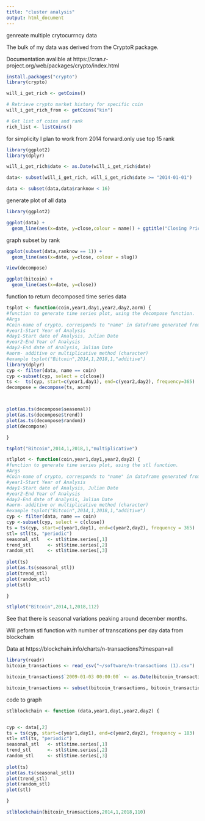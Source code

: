 ```yaml
---
title: "cluster analysis"
output: html_document
---
```


genreate multiple crytocurrncy data

The bulk of my data was derived from the CryptoR package. 

Documentation avalible at https://cran.r-project.org/web/packages/crypto/index.html

```r
install.packages("crypto")
library(crypto)

will_i_get_rich <- getCoins()

# Retrieve crypto market history for specific coin
will_i_get_rich_from <- getCoins("kin")

# Get list of coins and rank
rich_list <- listCoins()
```


for simplicity I plan to work from 2014 forward.only use top 15 rank


```r
library(ggplot2)
library(dplyr)

will_i_get_rich$date <- as.Date(will_i_get_rich$date)

data<- subset(will_i_get_rich, will_i_get_rich$date >= "2014-01-01")

data <- subset(data,data$ranknow < 16)

```


generate plot of all data

```r
library(ggplot2)

ggplot(data) + 
  geom_line(aes(x=date, y=close,colour = name)) + ggtitle("Closing Price of Top 15 Cryptocurrencies", subtitle = "USD")

```


graph subset by rank

```r
ggplot(subset(data,ranknow == 1)) + 
  geom_line(aes(x=date, y=close, colour = slug)) 

```

```r
View(decompose)
```

```r
ggplot(bitcoin) + 
  geom_line(aes(x=date, y=close)) 
```

function to return decomposed time series data

```r

tsplot <- function(coin,year1,day1,year2,day2,aorm) {
#function to generate time series plot, using the decompose function.
#Args
#Coin-name of crypto, corresponds to "name" in dataframe generated from the crypto package.(character) 
#year1-Start Year of Analysis
#day1-Start date of Analysis, Julian Date
#year2-End Year of Analysis
#day2-End date of Analysis, Julian Date
#aorm- additive or multiplicative method (character)  
#example tsplot("Bitcoin",2014,1,2018,1,"additive")
library(dplyr)  
cyp <- filter(data, name == coin) 
cyp <-subset(cyp, select = c(close))
ts <-  ts(cyp, start=c(year1,day1), end=c(year2,day2), frequency=365)
decompose = decompose(ts, aorm)



plot(as.ts(decompose$seasonal))
plot(as.ts(decompose$trend))
plot(as.ts(decompose$random))
plot(decompose)

}
```


```r
tsplot("Bitcoin",2014,1,2018,1,"multiplicative")
```

```r

stlplot <- function(coin,year1,day1,year2,day2) {
#function to generate time series plot, using the stl function.
#Args
#Coin-name of crypto, corresponds to "name" in dataframe generated from the crypto package.(character) 
#year1-Start Year of Analysis
#day1-Start date of Analysis, Julian Date
#year2-End Year of Analysis
#day2-End date of Analysis, Julian Date
#aorm- additive or multiplicative method (character)  
#example tsplot("Bitcoin",2014,1,2018,1,"additive")  
cyp <- filter(data, name == coin) 
cyp <-subset(cyp, select = c(close))
ts = ts(cyp, start=c(year1,day1), end=c(year2,day2), frequency = 365)
stl= stl(ts, "periodic")
seasonal_stl   <- stl$time.series[,1]
trend_stl      <- stl$time.series[,2]
random_stl     <- stl$time.series[,3]
 
plot(ts)
plot(as.ts(seasonal_stl))
plot(trend_stl)
plot(random_stl)
plot(stl)

}


```

```r
stlplot("Bitcoin",2014,1,2018,112)
```

See that there is seasonal variations peaking around december months. 

Will peform stl function with number of transcations per day data from blockchain

Data at https://blockchain.info/charts/n-transactions?timespan=all

```r
library(readr)
bitcoin_transactions <- read_csv("~/software/n-transactions (1).csv")

bitcoin_transactions$`2009-01-03 00:00:00` <- as.Date(bitcoin_transactions$`2009-01-03 00:00:00`, format="%Y-%m-%d")

bitcoin_transactions <- subset(bitcoin_transactions, bitcoin_transactions$`2009-01-03 00:00:00` >= "2014-01-01")

```


code to graph
```r
stlblockchain <- function (data,year1,day1,year2,day2) {


cyp <- data[,2]
ts = ts(cyp, start=c(year1,day1), end=c(year2,day2), frequency = 183)
stl= stl(ts, "periodic")
seasonal_stl   <- stl$time.series[,1]
trend_stl      <- stl$time.series[,2]
random_stl     <- stl$time.series[,3]
 
plot(ts)
plot(as.ts(seasonal_stl))
plot(trend_stl)
plot(random_stl)
plot(stl)

}
```


```r
stlblockchain(bitcoin_transactions,2014,1,2018,110)
```





